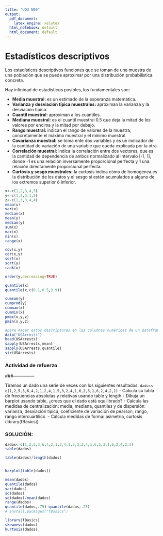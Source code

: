 ```yaml
---
title: "UD3 N00"
output:
  pdf_document:
    latex_engine: xelatex
  html_notebook: default
  html_document: default
---
```


# Estadísticos descriptivos

Los estadísticos descriptivos funciones que se toman de una muestra de una población que se puede aproximar por una distribución probabilística concreta.

Hay infinidad de estadísticos posibles, los fundamentales son:

- **Media muestral:** es un estimado de la esperanza matemática.
- **Varianza y desviación típica muestrales:** aproximan la varianza y la desviación típica.
- **Cuantil muestral:** aproximan a los cuantiles.
- **Mediana muestral:** es el cuantil muestral 0.5 que deja la mitad de los valores por encima y la mitad por debajo.
- **Rango muestral:** indican el rango de valores de la muestra, concretamente el máximo muestral  y el mínimo muestral.
- **Covarianza muestral:** se toma ente dos variables y es un indicador de la cantidad de variación de una variable que queda explicada por la otra.
- **Correlación muestral:** indica la correlación entre dos vectores, que es la cantidad de dependencia de ambos normalizado al intervalo [-1, 1], donde -1 es una relación inversamente proporcional perfecta y 1 una relación directamente proporcional perfecta.
- **Curtosis y sesgo muestrales:** la curtosis indica cómo de homogénea es la distribución de los datos y el sesgo si están acumulados a alguno de los extremos superior ó inferior.
  

```r
x<-c(1,2,3,4,5)
y<-c(1,3,3,1,5)
z<-c(1,3,3,4,4)
mean(x)
var(x)
median(x)
mean(y)
median(y)
sum(x)
max(x)
min(x)
range(x)

cov(x,y)
cor(x,y)
sort(x)
sort(y)
rank(x)

order(y,decreasing=TRUE)

quantile(x)
quantile(x,c(0.1,0.5,0.9))

cumsum(y)
cumprod(y)
cummax(x)
cummin(x)
pmax(x,y,z)
pmin(x,y,z)

#para hacer estos descriptores en las columnas numéricas de un dataframe usamos sapply
data("USArrests")
head(USArrests)
sapply(USArrests,mean)
sapply(USArrests,quantile)
str(USArrests)
```



### Actividad de refuerzo
###---------------

Tiramos un dado una serie de veces con los siguientes resultados:
`dados<-c(1,2,5,3,6,4,2,1,2,4,1,5,3,2,4,1,6,2,3,1,6,2,4,2,1)`
- Calcula su tabla de frecuencias absolutas y relativas usando table y length
- Dibuja un barplot usando table, ¿crees que el dado está equilibrado?
- Calcula las medidas de centralización: media, mediana, quantiles y de dispersión: varianza,
desviación típica, coeficiente de variación de pearson, rango, rango intercuartílico.
- Calcula medidas de forma: asimetría, curtosis (library(fBasics))

### SOLUCIÓN:
```r
dados<-c(1,2,5,3,6,4,2,1,2,4,1,5,3,2,4,1,6,2,3,1,6,2,4,2,1)
table(dados)

table(dados)/length(dados)


barplot(table(dados))

mean(dados)
quantile(dados)
var(dados)
sd(dados)
sd(dados)/mean(dados)
range(dados)
quantile(dados,.75)-quantile(dados,.25)
# install.packages("fBasics")

library(fBasics)
skewness(dados)
kurtosis(dados)
```
